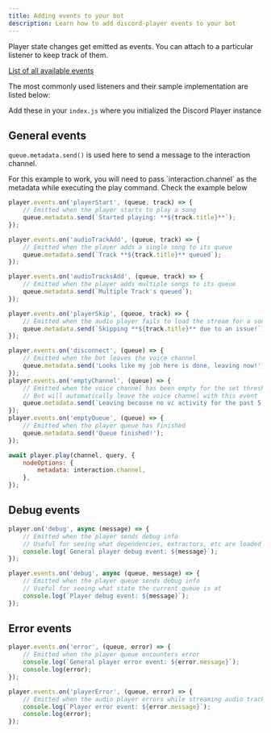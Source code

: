 ```yaml
---
title: Adding events to your bot
description: Learn how to add discord-player events to your bot
---
```


Player state changes get emitted as events. You can attach to a particular listener to keep track of them.

[List of all available events](/docs/discord-player/type/GuildQueueEvents)

The most commonly used listeners and their sample implementation are listed below:

Add these in your `index.js` where you initialized the Discord Player instance

## General events

`queue.metadata.send()` is used here to send a message to the interaction channel.

<Callout type="info">
    For this example to work, you will need to pass `interaction.channel` as the metadata while executing the play
    command. Check the example below
</Callout>

```js title="events.js"
player.events.on('playerStart', (queue, track) => {
    // Emitted when the player starts to play a song
    queue.metadata.send(`Started playing: **${track.title}**`);
});

player.events.on('audioTrackAdd', (queue, track) => {
    // Emitted when the player adds a single song to its queue
    queue.metadata.send(`Track **${track.title}** queued`);
});

player.events.on('audioTracksAdd', (queue, track) => {
    // Emitted when the player adds multiple songs to its queue
    queue.metadata.send(`Multiple Track's queued`);
});

player.events.on('playerSkip', (queue, track) => {
    // Emitted when the audio player fails to load the stream for a song
    queue.metadata.send(`Skipping **${track.title}** due to an issue!`);
});

player.events.on('disconnect', (queue) => {
    // Emitted when the bot leaves the voice channel
    queue.metadata.send('Looks like my job here is done, leaving now!');
});
player.events.on('emptyChannel', (queue) => {
    // Emitted when the voice channel has been empty for the set threshold
    // Bot will automatically leave the voice channel with this event
    queue.metadata.send(`Leaving because no vc activity for the past 5 minutes`);
});
player.events.on('emptyQueue', (queue) => {
    // Emitted when the player queue has finished
    queue.metadata.send('Queue finished!');
});
```

```js title="play.js"
await player.play(channel, query, {
    nodeOptions: {
        metadata: interaction.channel,
    },
});
```

## Debug events

```js title="events.js"
player.on('debug', async (message) => {
    // Emitted when the player sends debug info
    // Useful for seeing what dependencies, extractors, etc are loaded
    console.log(`General player debug event: ${message}`);
});

player.events.on('debug', async (queue, message) => {
    // Emitted when the player queue sends debug info
    // Useful for seeing what state the current queue is at
    console.log(`Player debug event: ${message}`);
});
```

## Error events

```js title="events.js"
player.events.on('error', (queue, error) => {
    // Emitted when the player queue encounters error
    console.log(`General player error event: ${error.message}`);
    console.log(error);
});

player.events.on('playerError', (queue, error) => {
    // Emitted when the audio player errors while streaming audio track
    console.log(`Player error event: ${error.message}`);
    console.log(error);
});
```
